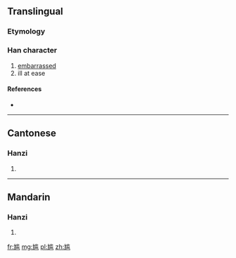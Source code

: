 {{also|尷}}
==Translingual==

===Etymology===
{{Han simp|尷|f=監|t=监}}

===Han character===
{{Han char|rn=43|rad=尢|as=10|sn=13|four=|canj=大山中戈廿 (KULIT)}}

# [[embarrassed]]
# ill at ease

====References====
* {{Han ref|kx=0299.111|hdz=80012.210|uh=5C34|ud=23604}}

----

==Cantonese==

===Hanzi===
{{yue-hanzi|jyut=|y=gaam1, gaam3|tra=尷}}

# {{defn|lang=yue|sort=尢10}}

----

==Mandarin==

===Hanzi===
{{cmn-hanzi|tra=尷|pin=[[gān]] ([[gan1]])|wg=kan<sup>1</sup>}}

# {{defn|lang=cmn|sort=尢10}}

[[fr:尴]]
[[mg:尴]]
[[pl:尴]]
[[zh:尴]]